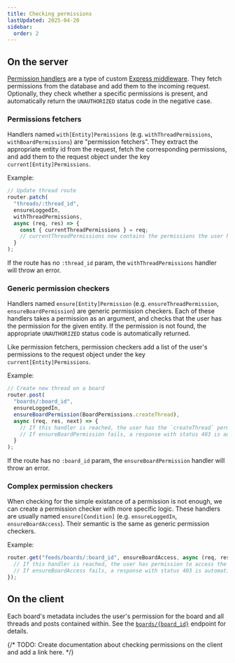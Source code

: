 ```yaml
---
title: Checking permissions
lastUpdated: 2025-04-20
sidebar:
  order: 2
---
```



## On the server

[Permission handlers](https://github.com/BobaBoard/boba-backend/blob/main/handlers/permissions.ts)
are a type of custom
[Express middleware](https://expressjs.com/en/guide/using-middleware.html). They
fetch permissions from the database and add them to the incoming request.
Optionally, they check whether a specific permissions is present, and
automatically return the `UNAUTHORIZED` status code in the negative case.

### Permissions fetchers

Handlers named `with[Entity]Permissions` (e.g. `withThreadPermissions`,
`withBoardPermissions`) are "permission fetchers". They extract the appropriate
entity id from the request, fetch the corresponding permissions, and add them to
the request object under the key `current[Entity]Permissions`.

Example:

```js
// Update thread route
router.patch(
  "threads/:thread_id",
  ensureLoggedIn,
  withThreadPermissions,
  async (req, res) => {
    const { currentThreadPermissions } = req;
    // currentThreadPermissions now contains the permissions the user has for the thread with id `thread_id`.
  }
);
```

<Aside type="caution">

If the route has no `:thread_id` param, the `withThreadPermissions` handler will
throw an error.

</Aside>

### Generic permission checkers

Handlers named `ensure[Entity]Permission` (e.g. `ensureThreadPermission`,
`ensureBoardPermission`) are generic permission checkers. Each of these handlers
takes a permission as an argument, and checks that the user has the permission
for the given entity. If the permission is not found, the appropriate
`UNAUTHORIZED` status code is automatically returned.

Like permission fetchers, permission checkers add a list of the user's
permissions to the request object under the key `current[Entity]Permissions`.

Example:

```js
// Create new thread on a board
router.post(
  "boards/:board_id",
  ensureLoggedIn,
  ensureBoardPermission(BoardPermissions.createThread),
  async (req, res, next) => {
    // If this handler is reached, the user has the `createThread` permission for the board with id `board_i`.
    // If ensureBoardPermission fails, a response with status 403 is automatically sent back.
  }
);
```

<Aside type="caution">

If the route has no `:board_id` param, the `ensureBoardPermission` handler will
throw an error.

</Aside>

### Complex permission checkers

When checking for the simple existance of a permission is not enough, we can
create a permission checker with more specific logic. These handlers are usually
named `ensure[Condition]` (e.g. `ensureLoggedIn`, `ensureBoardAccess`). Their
semantic is the same as generic permission checkers.

Example:

```js
router.get("feeds/boards/:board_id", ensureBoardAccess, async (req, res) => {
  // If this handler is reached, the user has permission to access the board with id `board_id`.
  // If ensureBoardAccess fails, a response with status 403 is automatically sent back.
});
```

## On the client

Each board's metadata includes the user's permission for the board and all
threads and posts contained within. See the
[`boards/{board_id}`](/docs/development/rest-api/#operation/getBoardsByUuid)
endpoint for details.

{/* TODO: Create documentation about checking permissions on the client and add a link here. */}
